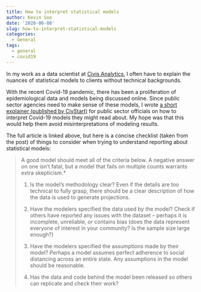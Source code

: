 ```yaml
---
title: How to interpret statistical models
author: Kevin Soo
date: '2020-06-08'
slug: how-to-interpret-statistical-models
categories:
  - General
tags:
  - general
  - covid19
---
```


In my work as a data scientist at [Civis Analytics](https://www.civisanalytics.com/), I often have to explain the nuances of statistical models to clients without technical backgrounds. 

With the recent Covid-19 pandemic, there has been a proliferation of epidemiological data and models being discussed online. Since public sector agencies need to make sense of these models, I wrote [a short explainer (published by CivStart)](https://www.civstart.org/post/covid-19-data-models-guide-public-sector-officials) for public sector officials on how to interpret Covid-19 models they might read about. My hope was that this would help them avoid misinterpretations of modeling results.

The full article is linked above, but here is a concise checklist (taken from the post) of things to consider when trying to understand reporting about statistical models:

> A good model should meet all of the criteria below. A negative answer on one isn’t fatal, but a model that fails on multiple counts warrants extra skepticism.*
>
> 1. Is the model’s methodology clear? Even if the details are too technical to fully grasp, there should be a clear description of how the data is used to generate projections.
>
> 2. Have the modelers specified the data used by the model? Check if others have reported any issues with the dataset – perhaps it is incomplete, unreliable, or contains bias (does the data represent everyone of interest in your community? Is the sample size large enough?)
>
> 3. Have the modelers specified the assumptions made by their model? Perhaps a model assumes perfect adherence to social distancing across an entire state. Any assumptions in the model should be reasonable.
>
> 4. Has the data and code behind the model been released so others can replicate and check their work?